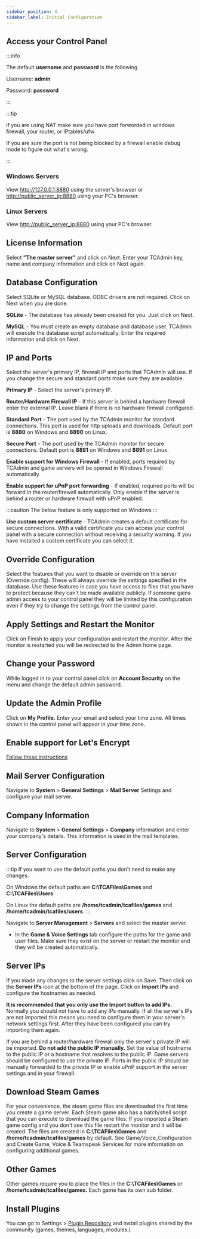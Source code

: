 ```yaml
---
sidebar_position: 4
sidebar_label: Initial Configuration
---
```


## Access your Control Panel

:::info

The default **username** and **password** is the following

Username: **admin**

Password: **password**

:::

:::tip

if you are using NAT make sure you have port forworded in windows firewall, your router, or IPtables/ufw

If you are sure the port is not being blocked by a firewall enable debug mode to figure out what's wrong.

:::

### Windows Servers

View http://127.0.0.1:8880 using the server's browser or [http://public_server_ip:8880](http://public_server_ip:8880) using your PC's browser.

### Linux Servers

View [http://public_server_ip:8880](http://public_server_ip:8880) using your PC's browser.

## License Information

Select **"The master server"** and click on Next. Enter your TCAdmin key, name and company information and click on Next again.

## Database Configuration

Select SQLite or MySQL database. ODBC drivers are not required. Click on Next when you are done.

**SQLite** - The database has already been created for you. Just click on Next.

**MySQL** - You must create an empty database and database user. TCAdmin will execute the database script automatically. Enter the required information and click on Next.

## IP and Ports

Select the server's primary IP, firewall IP and ports that TCAdmin will use. If you change the secure and standard ports make sure they are available.

**Primary IP** - Select the server's primary IP.

**Router/Hardware Firewall IP** - If this server is behind a hardware firewall enter the external IP. Leave blank if there is no hardware firewall configured.

**Standard Port** - The port used by the TCAdmin monitor for standard connections. This port is used for http uploads and downloads. Default port is **8880** on Windows and **8890** on Linux.

**Secure Port** - The port used by the TCAdmin monitor for secure connections. Default port is **8881** on Windows and **8891** on Linux.

**Enable support for Windows Firewall** - If enabled, ports required by TCAdmin and game servers will be opened in Windows Firewall automatically.

**Enable support for uPnP port forwarding** - If enabled, required ports will be forward in the router/firewall automatically. Only enable if the server is behind a router or hardware firewall with uPnP enabled.

:::caution
The below feature is only supported on Windows
:::

**Use custom server certificate** - TCAdmin creates a default certificate for secure connections. With a valid certificate you can access your control panel with a secure connection without receiving a security warning. If you have installed a custom certificate you can select it.

## Override Configuration

Select the features that you want to disable or override on this server (Override.config). These will always override the settings specified in the database. Use these features in case you have access to files that you have to protect because they can't be made available publicly. If someone gains admin access to your control panel they will be limited by this configuration even if they try to change the settings from the control panel.

## Apply Settings and Restart the Monitor

Click on Finish to apply your configuration and restart the monitor. After the monitor is restarted you will be redirected to the Admin home page.

## Change your Password

While logged in to your control panel click on **Account Security** on the menu and change the default admin password.

## Update the Admin Profile

Click on **My Profile.** Enter your email and select your time zone. All times shown in the control panel will appear in your time zone.

## Enable support for Let's Encrypt

[Follow these instructions](http://null)

## Mail Server Configuration

Navigate to **System** > **General Settings** > **Mail Server** Settings and configure your mail server.

## Company Information

Navigate to **System** > **General Settings** > **Company** information and enter your company's details. This information is used in the mail templates.

## Server Configuration

:::tip
If you want to use the default paths you don't need to make any changes.

On Windows the default paths are **C:\TCAFiles\Games** and **C:\TCAFiles\Users**

On Linux the default paths are **/home/tcadmin/tcafiles/games** and **/home/tcadmin/tcafiles/users**.
:::

Navigate to **Server Management** > **Servers** and select the master server.

- In the **Game & Voice Settings** tab configure the paths for the game and user files. Make sure they exist on the server or restart the monitor and they will be created automatically.

## Server IPs

If you made any changes to the server settings click on Save. Then click on the **Server IPs** icon at the bottom of the page. Click on **Import IPs** and configure the hostnames as needed.

**It is recommended that you only use the Import button to add IPs.** Normally you should not have to add any IPs manually. If all the server's IPs are not imported this means you need to configure them in your server's network settings first. After they have been configured you can try importing them again.

If you are behind a router/hardware firewall only the server's private IP will be imported. **Do not add the public IP manually.** Set the value of hostname to the public IP or a hostname that resolves to the public IP. Game servers should be configured to use the private IP. Ports in the public IP should be manually forwarded to the private IP or enable uPnP support in the server settings and in your firewall.

## Download Steam Games

For your convenience, the steam game files are downloaded the first time you create a game server. Each Steam game also has a batch/shell script that you can execute to download the game files. If you imported a Steam game config and you don't see this file restart the monitor and it will be created. The files are created in **C:\TCAFiles\Games** and **/home/tcadmin/tcafiles/games** by default. See Game/Voice_Configuration and Create Game, Voice & Teamspeak Services for more information on configuring additional games.

## Other Games

Other games require you to place the files in the **C:\TCAFiles\Games** or **/home/tcadmin/tcafiles/games.** Each game has its own sub folder.

## Install Plugins

You can go to Settings > [Plugin Repository](http://null) and install plugins shared by the community (games, themes, languages, modules.)